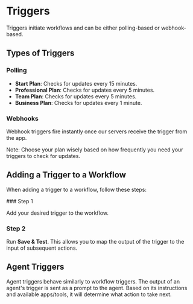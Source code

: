 
# Triggers

Triggers initiate workflows and can be either polling-based or webhook-based.

## Types of Triggers

### Polling

- **Start Plan**: Checks for updates every 15 minutes.
- **Professional Plan**: Checks for updates every 5 minutes.
- **Team Plan**: Checks for updates every 5 minutes.
- **Business Plan**: Checks for updates every 1 minute.

### Webhooks

Webhook triggers fire instantly once our servers receive the trigger from the app.

<Callout emoji="⏰">
  Note: Choose your plan wisely based on how frequently you need your triggers
  to check for updates.
</Callout>

## Adding a Trigger to a Workflow

When adding a trigger to a workflow, follow these steps:

<Steps>
### Step 1
 
Add your desired trigger to the workflow.

### Step 2

Run **Save & Test**. This allows you to map the output of the trigger to the input of subsequent actions.

</Steps>

## Agent Triggers

Agent triggers behave similarly to workflow triggers. The output of an agent's trigger is sent as a prompt to the agent. Based on its instructions and available apps/tools, it will determine what action to take next.
